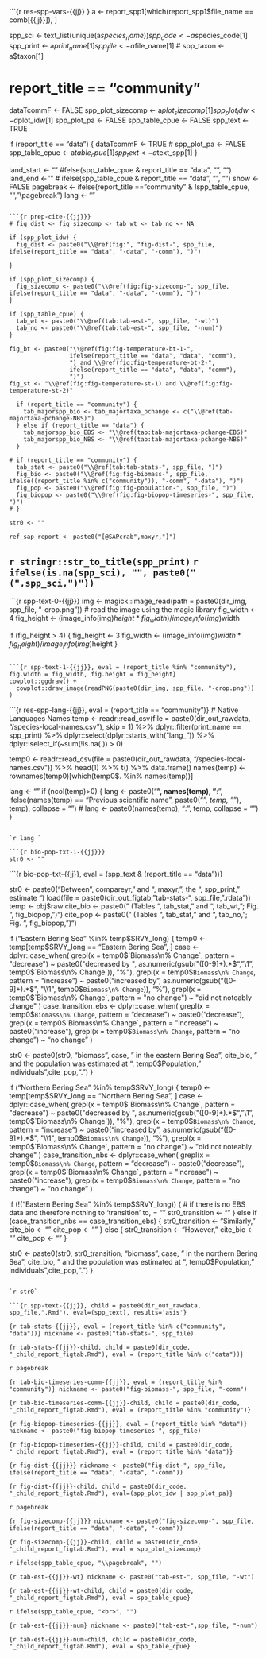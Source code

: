 

```{r res-spp-vars-{{jj}} }
a <- report_spp1[which(report_spp1$file_name == comb[{{jj}}]), ]

spp_sci <- text_list(unique(a$species_name))
spp_code <- a$species_code[1]
spp_print <- a$print_name[1]
spp_file <- a$file_name[1]
# spp_taxon <- a$taxon[1]

# report_title == "community"
dataTcommF <- FALSE
spp_plot_sizecomp <- a$plot_sizecomp[1]
spp_plot_idw <- a$plot_idw[1]
spp_plot_pa <- FALSE
spp_table_cpue <- FALSE
spp_text <- TRUE

if (report_title == "data") {
  dataTcommF <- TRUE
  # spp_plot_pa <- FALSE
  spp_table_cpue <- a$table_cpue[1]
  spp_text <- a$text_spp[1]
}

land_start <- "" #felse(spp_table_cpue & report_title == "data", "<!---BLOCK_LANDSCAPE_START--->", "")
land_end <- "" # ifelse(spp_table_cpue & report_title == "data", "<!---BLOCK_LANDSCAPE_STOP--->", "")
show <- FALSE
pagebreak <- ifelse(report_title == "community" & !spp_table_cpue, "", "\\pagebreak")
lang <- ""
```

```{r prep-cite-{{jj}}}
# fig_dist <- fig_sizecomp <- tab_wt <- tab_no <- NA

if (spp_plot_idw) {
  fig_dist <- paste0("\\@ref(fig:", "fig-dist-", spp_file, ifelse(report_title == "data", "-data", "-comm"), ")")

}

if (spp_plot_sizecomp) {
  fig_sizecomp <- paste0("\\@ref(fig:fig-sizecomp-", spp_file, ifelse(report_title == "data", "-data", "-comm"), ")")
} 

if (spp_table_cpue) {
  tab_wt <- paste0("\\@ref(tab:tab-est-", spp_file, "-wt)")
  tab_no <- paste0("\\@ref(tab:tab-est-", spp_file, "-num)")
}

fig_bt <- paste0("\\@ref(fig:fig-temperature-bt-1-", 
                 ifelse(report_title == "data", "data", "comm"),
                 ") and \\@ref(fig:fig-temperature-bt-2-", 
                 ifelse(report_title == "data", "data", "comm"),
                 ")")
fig_st <- "\\@ref(fig:fig-temperature-st-1) and \\@ref(fig:fig-temperature-st-2)"

  if (report_title == "community") {
    tab_majorspp_bio <- tab_majortaxa_pchange <- c("\\@ref(tab-majortaxa-pchange-NBS)")
  } else if (report_title == "data") {
    tab_majorspp_bio_EBS <- "\\@ref(tab:tab-majortaxa-pchange-EBS)"
    tab_majorspp_bio_NBS <- "\\@ref(tab:tab-majortaxa-pchange-NBS)"
  }

# if (report_title == "community") {
  tab_stat <- paste0("\\@ref(tab:tab-stats-", spp_file, ")")
  fig_bio <- paste0("\\@ref(fig:fig-biomass-", spp_file, ifelse((report_title %in% c("community")), "-comm", "-data"), ")")
  fig_pop <- paste0("\\@ref(fig:fig-population-", spp_file, ")")
  fig_biopop <- paste0("\\@ref(fig:fig-biopop-timeseries-", spp_file, ")")
# }

str0 <- ""

ref_sap_report <- paste0("[@SAPcrab",maxyr,"]")
```

## `r stringr::str_to_title(spp_print)` `r ifelse(is.na(spp_sci), "", paste0("(",spp_sci,")")) `

```{r spp-text-0-{{jj}}}
img <- magick::image_read(path = paste0(dir_img, spp_file, "-crop.png")) # read the image using the magic library
fig_width <- 4
fig_height <- (image_info(img)$height * fig_width) / image_info(img)$width

if (fig_height > 4) {
  fig_height <- 3
  fig_width <- (image_info(img)$width * fig_height) / image_info(img)$height
}
```

```{r spp-text-1-{{jj}}, eval = (report_title %in% "community"), fig.width = fig_width, fig.height = fig_height}
cowplot::ggdraw() +
  cowplot::draw_image(readPNG(paste0(dir_img, spp_file, "-crop.png")) )
```

```{r res-spp-lang-{{jj}}, eval = (report_title == "community")}
# Native Languages Names 
temp <- readr::read_csv(file = paste0(dir_out_rawdata, "/species-local-names.csv"), skip = 1) %>%
  dplyr::filter(print_name == spp_print) %>%
  dplyr::select(dplyr::starts_with("lang_")) %>%
  dplyr::select_if(~sum(!is.na(.)) > 0)

temp0 <- readr::read_csv(file = paste0(dir_out_rawdata, "/species-local-names.csv")) %>%
  head(1) %>%
  t() %>%
  data.frame()
names(temp) <- rownames(temp0)[which(temp0$. %in% names(temp))]

  lang <- ""
if (ncol(temp)>0) {
  lang <- paste0("**", names(temp), "**: ", 
                 ifelse(names(temp) == "Previous scientific name", paste0("*", temp, "*"), temp), 
                 collapse = "\n\n")
  # lang <- paste0(names(temp), ": ", temp, collapse = "\n\n")
}
```

`r lang `

```{r bio-pop-txt-1-{{jj}}}
str0 <- ""
```

```{r bio-pop-txt-{{jj}}, eval = (spp_text & (report_title == "data"))}

str0 <- paste0("Between ", compareyr," and ", maxyr,", the ", spp_print, " estimate ")
load(file = paste0(dir_out_figtab, "tab-stats-", spp_file, ".rdata"))
temp <- obj$raw
cite_bio <- paste0(" (Tables ", tab_stat," and ", tab_wt,"; Fig. ", fig_biopop,")")
cite_pop <- paste0(" (Tables ", tab_stat," and ", tab_no,"; Fig. ", fig_biopop,")")

  if ("Eastern Bering Sea" %in% temp$SRVY_long) {
  temp0 <- temp[temp$SRVY_long == "Eastern Bering Sea", ]
  case <- dplyr::case_when(
    grepl(x = temp0$`Biomass\n% Change`, pattern = "decrease") ~ 
      paste0("decreased by ", as.numeric(gsub("([0-9]+).*$", "\\1", temp0$`Biomass\n% Change`)), "%"), 
    grepl(x = temp0$`Biomass\n% Change`, pattern = "increase") ~ 
      paste0("increased by ", as.numeric(gsub("([0-9]+).*$", "\\1", temp0$`Biomass\n% Change`)), "%"),
    grepl(x = temp0$`Biomass\n% Change`, pattern = "no change") ~ 
      "did not noteably change"
  )
  case_transition_ebs <- dplyr::case_when(
    grepl(x = temp0$`Biomass\n% Change`, pattern = "decrease") ~ paste0("decrease"), 
    grepl(x = temp0$`Biomass\n% Change`, pattern = "increase") ~ paste0("increase"),
    grepl(x = temp0$`Biomass\n% Change`, pattern = "no change") ~ "no change"
  )
    
  str0 <- paste0(str0, 
                 "biomass ", case, 
                 " in the eastern Bering Sea", cite_bio, 
                 " and the population was estimated at ",
                 temp0$Population," individuals",cite_pop,". ")
  }
  
  if ("Northern Bering Sea" %in% temp$SRVY_long) {
  temp0 <- temp[temp$SRVY_long == "Northern Bering Sea", ]
  case <- dplyr::case_when(
    grepl(x = temp0$`Biomass\n% Change`, pattern = "decrease") ~ 
      paste0("decreased by ", as.numeric(gsub("([0-9]+).*$", "\\1", temp0$`Biomass\n% Change`)), "%"), 
    grepl(x = temp0$`Biomass\n% Change`, pattern = "increase") ~ 
      paste0("increased by ", as.numeric(gsub("([0-9]+).*$", "\\1", temp0$`Biomass\n% Change`)), "%"),
    grepl(x = temp0$`Biomass\n% Change`, pattern = "no change") ~ 
      "did not noteably change"
  )
  case_transition_nbs <- dplyr::case_when(
    grepl(x = temp0$`Biomass\n% Change`, pattern = "decrease") ~ paste0("decrease"), 
    grepl(x = temp0$`Biomass\n% Change`, pattern = "increase") ~ paste0("increase"),
    grepl(x = temp0$`Biomass\n% Change`, pattern = "no change") ~ "no change"
  )
  
  if (!("Eastern Bering Sea" %in% temp$SRVY_long)) { # if there is no EBS data and therefore nothing to 'transition' to, = ""
  str0_transition <- ""
  } else if (case_transition_nbs == case_transition_ebs) {
  str0_transition <- "Similarly, "
  cite_bio <- ""
  cite_pop <- ""
  } else {
  str0_transition <- "However, "
  cite_bio <- ""
  cite_pop <- ""
  } 
  
  str0 <- paste0(str0, str0_transition, 
                 "biomass ", case, 
                 " in the northern Bering Sea", cite_bio, 
                 " and the population was estimated at ",
                 temp0$Population," individuals",cite_pop,". ")
}
```

`r str0`

```{r spp-text-{{jj}}, child = paste0(dir_out_rawdata, spp_file,".Rmd"), eval=(spp_text), results='asis'}
```

```{r tab-stats-{{jj}}, eval = (report_title %in% c("community", "data"))}
nickname <- paste0("tab-stats-", spp_file)
```

```{r tab-stats-{{jj}}-child, child = paste0(dir_code, "_child_report_figtab.Rmd"), eval = (report_title %in% c("data"))}
```

`r pagebreak`

```{r tab-bio-timeseries-comm-{{jj}}, eval = (report_title %in% "community")}
nickname <- paste0("fig-biomass-", spp_file, "-comm")
```

```{r tab-bio-timeseries-comm-{{jj}}-child, child = paste0(dir_code, "_child_report_figtab.Rmd"), eval = (report_title %in% "community")}
```

```{r fig-biopop-timeseries-{{jj}}, eval = (report_title %in% "data")}
nickname <- paste0("fig-biopop-timeseries-", spp_file)
```

```{r fig-biopop-timeseries-{{jj}}-child, child = paste0(dir_code, "_child_report_figtab.Rmd"), eval = (report_title %in% "data")}
```

```{r fig-dist-{{jj}}}
nickname <- paste0("fig-dist-", spp_file, ifelse(report_title == "data", "-data", "-comm"))
```

```{r fig-dist-{{jj}}-child, child = paste0(dir_code, "_child_report_figtab.Rmd"), eval=(spp_plot_idw | spp_plot_pa)}
```

`r pagebreak`

```{r fig-sizecomp-{{jj}}}
nickname <- paste0("fig-sizecomp-", spp_file, ifelse(report_title == "data", "-data", "-comm"))
```

```{r fig-sizecomp-{{jj}}-child, child = paste0(dir_code, "_child_report_figtab.Rmd"), eval = spp_plot_sizecomp}
```

<!-- `r land_start ` -->

`r ifelse(spp_table_cpue, "\\pagebreak", "")`

```{r tab-est-{{jj}}-wt}
nickname <- paste0("tab-est-", spp_file, "-wt")
```

```{r tab-est-{{jj}}-wt-child, child = paste0(dir_code, "_child_report_figtab.Rmd"), eval = spp_table_cpue}
```

`r ifelse(spp_table_cpue, "<br>", "")`

```{r tab-est-{{jj}}-num}
nickname <- paste0("tab-est-",spp_file, "-num")
```

```{r tab-est-{{jj}}-num-child, child = paste0(dir_code, "_child_report_figtab.Rmd"), eval = spp_table_cpue}
```

\pagebreak

<!-- `r land_end ` -->
